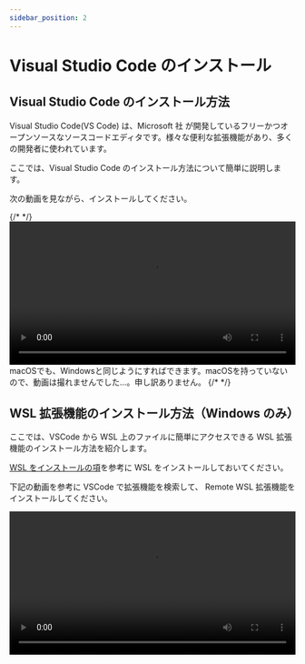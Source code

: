 ```yaml
---
sidebar_position: 2
---
```



# Visual Studio Code のインストール

## Visual Studio Code のインストール方法

Visual Studio Code(VS Code) は、Microsoft 社 が開発しているフリーかつオープンソースなソースコードエディタです。様々な便利な拡張機能があり、多くの開発者に使われています。

ここでは、Visual Studio Code のインストール方法について簡単に説明します。

次の動画を見ながら、インストールしてください。

<Tabs groupId="os">
  {/* <TabItem value="win11" label="Windows 11"></TabItem> */}
  <TabItem value="win10" label="Windows 10">
    <video src={installVscode} controls width="100%" />
  </TabItem>
  <TabItem value="mac" label="macOS">
    macOSでも、Windowsと同じようにすればできます。macOSを持っていないので、動画は撮れませんでした…。申し訳ありません。
  </TabItem>
  {/* <TabItem value="ubuntu" label="Ubuntu"></TabItem> */}
</Tabs>

## WSL 拡張機能のインストール方法（Windows のみ）

ここでは、VSCode から WSL 上のファイルに簡単にアクセスできる WSL 拡張機能のインストール方法を紹介します。

[WSL をインストールの項](/docs/03extras/01wsl/)を参考に WSL をインストールしておいてください。

下記の動画を参考に VSCode で拡張機能を検索して、 Remote WSL 拡張機能をインストールしてください。

<video src={installRemoteWsl} controls width="100%" />

## プロジェクトフォルダの開き方

VSCode ではプロジェクトフォルダは次の動画のようにして開きます。プロジェクトフォルダに様々なファイルを作って開発をしていくことになります。

<video src={openFolder} controls width="100%" />

## WSL 上のプロジェクトフォルダの開き方（Windows のみ）

WSL の起動は、次の動画のようにします。

左下の緑のボタンを押して、`New WSL Window` をクリックすれば、WSL 上のファイルにアクセスすることができます。

<video src={startWsl} controls width="100%" />

次の動画のようにすることで、新しくプロジェクトフォルダを作成して、それを VSCode で開くことができます。

エクスプローラーのアドレスバーに `¥¥wsl$` と入力すると、WSL 上のファイルを表示することができます。さらに、`Ubuntu`、`home`、`ユーザー名` の順にクリックしていくことでホームフォルダに移動することができます。

その後、VSCode でそのフォルダを開きます。

<video src={openFolderWSL} controls width="100%" />

## ターミナルの起動方法

ターミナルは、次の動画のようにして開くことができます。これで UNIX コマンドを使うことができます。

<video src={openTerminal} controls width="100%" />
